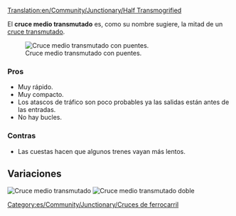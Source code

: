 [[Translation:en/Community/Junctionary/Half Transmogrified]]
{{es/Community/Junctionary/Menú de Cruces}}

El '''cruce medio transmutado''' es, como su nombre sugiere, la mitad de un [[es/Community/Junctionary/Cruce transmutado|cruce transmutado]].

[[File:en/Community/Junctionary/Ttd.half.transmogrified.variant.png|frame|none|Cruce medio transmutado con puentes.]]

===Pros===
*Muy rápido.
*Muy compacto.
*Los atascos de tráfico son poco probables ya las salidas están antes de las entradas.
*No hay bucles.

===Contras===
*Las cuestas hacen que algunos trenes vayan más lentos.

==Variaciones==
[[File:en/Community/Junctionary/Ttd.half.transmogrified.original.png|frame|none|Cruce medio transmutado]]
[[File:en/Community/Junctionary/Ttd.dual.half.transmogrified.png|frame|none|Cruce medio transmutado doble]]

[[Category:es/Community/Junctionary/Cruces de ferrocarril]]